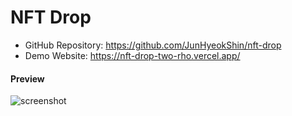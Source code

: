 # NFT Drop

- GitHub Repository: https://github.com/JunHyeokShin/nft-drop
- Demo Website: https://nft-drop-two-rho.vercel.app/

#### Preview

![screenshot](/resources/project/nft-drop/preview.png)
